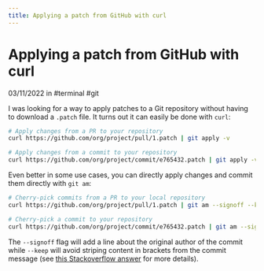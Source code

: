 ```yaml
---
title: Applying a patch from GitHub with curl
---
```



# Applying a patch from GitHub with curl

<MetaInfo class="block">03/11/2022 in #terminal #git</MetaInfo>

I was looking for a way to apply patches to a Git repository without having to download a `.patch` file. It turns out it can easily be done with `curl`:

```sh
# Apply changes from a PR to your repository
curl https://github.com/org/project/pull/1.patch | git apply -v

# Apply changes from a commit to your repository
curl https://github.com/org/project/commit/e765432.patch | git apply -v
```

Even better in some use cases, you can directly apply changes and commit them directly with `git am`:

```sh
# Cherry-pick commits from a PR to your local repository
curl https://github.com/org/project/pull/1.patch | git am --signoff --keep

# Cherry-pick a commit to your repository
curl https://github.com/org/project/commit/e765432.patch | git am --signoff --keep
```

The `--signoff` flag will add a line about the original author of the commit while `--keep` will avoid striping content in brackets from the commit message (see [this Stackoverflow answer](https://stackoverflow.com/a/66593199/14997312) for more details).

